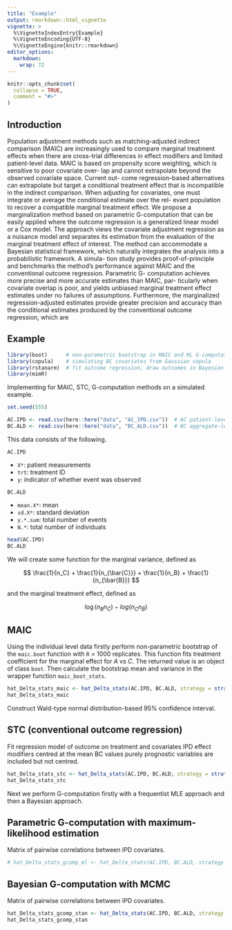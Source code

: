 ```yaml
---
title: "Example"
output: rmarkdown::html_vignette
vignette: >
  %\VignetteIndexEntry{Example}
  %\VignetteEncoding{UTF-8}
  %\VignetteEngine{knitr::rmarkdown}
editor_options: 
  markdown: 
    wrap: 72
---
```


```r
knitr::opts_chunk$set(
  collapse = TRUE,
  comment = "#>"
)
```

## Introduction

Population adjustment methods such as matching-adjusted indirect comparison (MAIC) are increasingly used to compare marginal treatment effects when there are cross-trial differences in effect modifiers and limited patient-level data. MAIC is based on propensity score weighting, which is sensitive to poor covariate over- lap and cannot extrapolate beyond the observed covariate space. Current out- come regression-based alternatives can extrapolate but target a conditional treatment effect that is incompatible in the indirect comparison. When adjusting for covariates, one must integrate or average the conditional estimate over the rel- evant population to recover a compatible marginal treatment effect. We propose a marginalization method based on parametric G-computation that can be easily applied where the outcome regression is a generalized linear model or a Cox model. The approach views the covariate adjustment regression as a nuisance model and separates its estimation from the evaluation of the marginal treatment effect of interest. The method can accommodate a Bayesian statistical framework, which naturally integrates the analysis into a probabilistic framework. A simula- tion study provides proof-of-principle and benchmarks the method's performance against MAIC and the conventional outcome regression. Parametric G- computation achieves more precise and more accurate estimates than MAIC, par- ticularly when covariate overlap is poor, and yields unbiased marginal treatment effect estimates under no failures of assumptions. Furthermore, the marginalized regression-adjusted estimates provide greater precision and accuracy than the conditional estimates produced by the conventional outcome regression, which are

## Example

```r
library(boot)      # non-parametric bootstrap in MAIC and ML G-computation
library(copula)    # simulating BC covariates from Gaussian copula
library(rstanarm)  # fit outcome regression, draw outcomes in Bayesian G-computation
library(mimR)
```

Implementing for MAIC, STC, G-computation methods on a simulated example.

```r
set.seed(555)

AC.IPD <- read.csv(here::here("data", "AC_IPD.csv"))  # AC patient-level data
BC.ALD <- read.csv(here::here("data", "BC_ALD.csv"))  # BC aggregate-level data
```

This data consists of the following.

`AC.IPD`

-   `X*`: patient measurements
-   `trt`: treatment ID
-   `y`: indicator of whether event was observed

`BC.ALD`

-   `mean.X*`: mean
-   `sd.X*`: standard deviation
-   `y.*.sum`: total number of events
-   `N.*`: total number of individuals

```r
head(AC.IPD)
BC.ALD
```

We will create some function for the marginal variance, defined as

$$
\frac{1}{n_C} + \frac{1}{n_{\bar{C}}} + \frac{1}{n_B} + \frac{1}{n_{\bar{B}}}
$$

and the marginal treatment effect, defined as

$$
\log(n_B n_{\bar{C}}) - log(n_C n_{\bar{B}})
$$


## MAIC

Using the individual level data firstly perform non-parametric bootstrap
of the `maic.boot` function with `R` = 1000 replicates. This function
fits treatment coefficient for the marginal effect for $A$ vs $C$.
The returned value is an object of class `boot`. Then calculate the bootstrap mean and variance
in the wrapper function `maic_boot_stats`.

```r
hat_Delta_stats_maic <- hat_Delta_stats(AC.IPD, BC.ALD, strategy = strategy_maic())
hat_Delta_stats_maic
```

Construct Wald-type normal distribution-based 95\% confidence interval.

## STC (conventional outcome regression)

Fit regression model of outcome on treatment and covariates
IPD effect modifiers centred at the mean BC values
purely prognostic variables are included but not centred.

```r
hat_Delta_stats_stc <- hat_Delta_stats(AC.IPD, BC.ALD, strategy = strategy_stc())
hat_Delta_stats_stc
```

Next we perform G-computation firstly with a frequentist MLE approach and then a Bayesian approach.

## Parametric G-computation with maximum-likelihood estimation 

Matrix of pairwise correlations between IPD covariates.

```r
# hat_Delta_stats_gcomp_ml <- hat_Delta_stats(AC.IPD, BC.ALD, strategy = strategy_gcomp_ml())
```


## Bayesian G-computation with MCMC 

Matrix of pairwise correlations between IPD covariates.

```r
hat_Delta_stats_gcomp_stan <- hat_Delta_stats(AC.IPD, BC.ALD, strategy = strategy_gcomp_stan())
hat_Delta_stats_gcomp_stan
```

